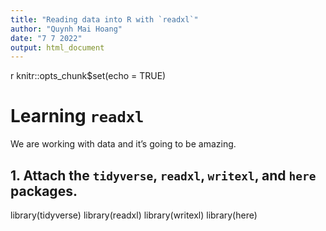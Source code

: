 ```yaml
---
title: "Reading data into R with `readxl`"
author: "Quynh Mai Hoang"
date: "7 7 2022"
output: html_document
---
```

{r setup, eval = FALSE}
knitr::opts_chunk$set(echo = TRUE)

# Learning `readxl`

We are working with data and it's going to be amazing.

## 1. Attach the `tidyverse`, `readxl`, `writexl`, and `here` packages.

library(tidyverse)
library(readxl)
library(writexl)
library(here)